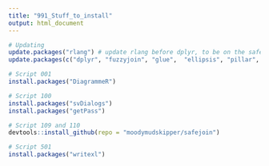```yaml
---
title: "991_Stuff_to_install"
output: html_document
---
```



```r

# Updating
update.packages("rlang") # update rlang before dplyr, to be on the safe side
update.packages(c("dplyr", "fuzzyjoin", "glue",  "ellipsis", "pillar", "vctrs", "tidyselect", "sp", "stringdist", "tidyr"))

# Script 001
install.packages("DiagrammeR")

# Script 100
install.packages("svDialogs")
install.packages("getPass")

# Script 109 and 110
devtools::install_github(repo = "moodymudskipper/safejoin")

# Script 501
install.packages("writexl")


```

